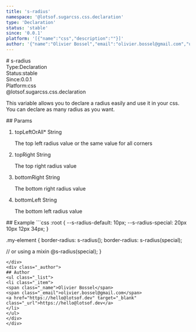 ```yaml
---
title: 's-radius'
namespace: '@lotsof.sugarcss.css.declaration'
type: 'Declaration'
status: 'stable'
since: '0.0.1'
platform: '[{"name":"css","description":""}]'
author: '{"name":"Olivier Bossel","email":"olivier.bossel@gmail.com","url":"https://hello@lotsof.dev"}'
---
```

<div class="docmap-mdx">
# s-radius
<div class="_metas">
<div class="_type"><span class="_type-label">Type:</span><span class="_type-value">Declaration</span></div>
<div class="_status"><span class="_status-label">Status:</span><span class="_status-value -stable">stable</span></div>
<div class="_since"><span class="_since-label">Since:</span><span class="_since-value">0.0.1</span></div>
<div class="_platform"><span class="_platform-label">Platform:</span><span class="_platform-value -css">css</span></div>
</div>
<div class="_namespace">@lotsof.sugarcss.css.declaration</div>
<div class="_description">
<p>This variable allows you to declare a radius easily and use it in your css.
You can declare as many radius as you want.</p>

</div>
<div class="_params">
## Params
<ol class="_list">
<li class="_item">
<span class="_name">topLeftOrAll<span class="_required">*</span></span><span class="_default"></span> <span class="_type">String</span>
<p class="_description">The top left radius value or the same value for all corners</p>
</li>
<li class="_item">
<span class="_name">topRight</span><span class="_default"></span> <span class="_type">String</span>
<p class="_description">The top right radius value</p>
</li>
<li class="_item">
<span class="_name">bottomRight</span><span class="_default"></span> <span class="_type">String</span>
<p class="_description">The bottom right radius value</p>
</li>
<li class="_item">
<span class="_name">bottomLeft</span><span class="_default"></span> <span class="_type">String</span>
<p class="_description">The bottom left radius value</p>
</li>
</ol>
</div>
<div class="_examples">
## Example
```css
:root {
   --s-radius-default: 10px;
   --s-radius-special: 20px 10px 12px 34px;
}

.my-element {
   border-radius: s-radius();
   border-radius: s-radius(special);

  // or using a mixin
  @s-radius(special);
}
```
</div>
<div class="_author">
## Author
<ul class="_list">
<li class="_item">
<span class="_name">Olivier Bossel</span>
<span class="_email">olivier.bossel@gmail.com</span>
<a href="https://hello@lotsof.dev" target="_blank" class="_url">https://hello@lotsof.dev</a>
</li>
</ul>
</div>
</div>